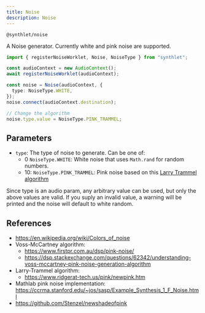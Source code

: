 ```yaml
---
title: Noise
description: Noise
---
```


`@synthlet/noise`


A Noise generator. Currently white and pink noise are supported.

```ts
import { registerNoiseWorklet, Noise, NoiseType } from "synthlet";

const audioContext = new AudioContext();
await registerNoiseWorklet(audioContext);

const noise = Noise(audioContext, {
  type: NoiseType.WHITE,
});
noise.connect(audioContext.destination);

// Change the algorithm
noise.type.value = NoiseType.PINK_TRAMMEL;
```

<NoiseExample />

## Parameters

- `type`: The type of noise to generate. Can be one of:
  - 0 `NoiseType.WHITE`: White noise that uses `Math.rand` for random numbers.
  - 10: `NoiseType.PINK_TRAMMEL`: Pink noise based on this [Larry Trammel algorithm](https://www.ridgerat-tech.us/pink/newpink.htm)

Since type is an audio param, any arbitrary value can be used, but only the above values are valid. If you suply an invalid value, a warning will be printed and the noise will default to white random.

## References

- https://en.wikipedia.org/wiki/Colors_of_noise
- Voss-McCartney algorithm:
  - https://www.firstpr.com.au/dsp/pink-noise/
  - https://dsp.stackexchange.com/questions/62342/understanding-voss-mccartney-pink-noise-generation-algorithm
- Larry-Trammel algorithm:
  - https://www.ridgerat-tech.us/pink/newpink.htm
- Mathlab pink noise implementation: https://ccrma.stanford.edu/~jos/sasp/Example_Synthesis_1_F_Noise.html
- https://github.com/Stenzel/newshadeofpink
